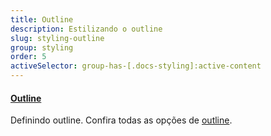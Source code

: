 ```yaml
---
title: Outline
description: Estilizando o outline
slug: styling-outline
group: styling
order: 5
activeSelector: group-has-[.docs-styling]:active-content
---
```


#### [Outline](https://tailwindcss.com/docs/outline-width)
Definindo outline. Confira todas as opções de [outline](https://tailwindcss.com/docs/outline-width).
